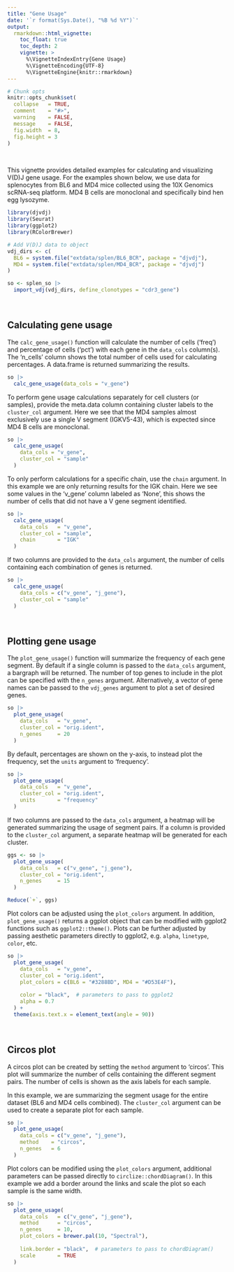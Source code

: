 ```yaml
---
title: "Gene Usage"
date: '`r format(Sys.Date(), "%B %d %Y")`'
output:
  rmarkdown::html_vignette:
    toc_float: true
    toc_depth: 2
    vignette: >
      %\VignetteIndexEntry{Gene Usage}
      %\VignetteEncoding{UTF-8}
      %\VignetteEngine{knitr::rmarkdown}
---
```


```r
# Chunk opts
knitr::opts_chunk$set(
  collapse   = TRUE,
  comment    = "#>",
  warning    = FALSE,
  message    = FALSE,
  fig.width  = 8,
  fig.height = 3
)
```

<br>

This vignette provides detailed examples for calculating and visualizing V(D)J gene usage. For the examples shown below, we use data for splenocytes from BL6 and MD4 mice collected using the 10X Genomics scRNA-seq platform. MD4 B cells are monoclonal and specifically bind hen egg lysozyme.

```r
library(djvdj)
library(Seurat)
library(ggplot2)
library(RColorBrewer)

# Add V(D)J data to object
vdj_dirs <- c(
  BL6 = system.file("extdata/splen/BL6_BCR", package = "djvdj"),
  MD4 = system.file("extdata/splen/MD4_BCR", package = "djvdj")
)

so <- splen_so |>
  import_vdj(vdj_dirs, define_clonotypes = "cdr3_gene")
```

<br>

## Calculating gene usage

The `calc_gene_usage()` function will calculate the number of cells ('freq') and percentage of cells ('pct') with each gene in the `data_cols` column(s). The 'n_cells' column shows the total number of cells used for calculating percentages. A data.frame is returned summarizing the results.

```r
so |>
  calc_gene_usage(data_cols = "v_gene")
```

To perform gene usage calculations separately for cell clusters (or samples), provide the meta.data column containing cluster labels to the `cluster_col` argument. Here we see that the MD4 samples almost exclusively use a single V segment (IGKV5-43), which is expected since MD4 B cells are monoclonal.

```r
so |>
  calc_gene_usage(
    data_cols = "v_gene",
    cluster_col = "sample"
  )
```

To only perform calculations for a specific chain, use the `chain` argument. In this example we are only returning results for the IGK chain. Here we see some values in the 'v_gene' column labeled as 'None', this shows the number of cells that did not have a V gene segment identified.

```r
so |>
  calc_gene_usage(
    data_cols   = "v_gene",
    cluster_col = "sample",
    chain       = "IGK"
  )
```

If two columns are provided to the `data_cols` argument, the number of cells containing each combination of genes is returned.

```r
so |>
  calc_gene_usage(
    data_cols = c("v_gene", "j_gene"),
    cluster_col = "sample"
  )
```

<br>

## Plotting gene usage

The `plot_gene_usage()` function will summarize the frequency of each gene segment. By default if a single column is passed to the `data_cols` argument, a bargraph will be returned. The number of top genes to include in the plot can be specified with the `n_genes` argument. Alternatively, a vector of gene names can be passed to the `vdj_genes` argument to plot a set of desired genes.

```r
so |>
  plot_gene_usage(
    data_cols   = "v_gene",
    cluster_col = "orig.ident",
    n_genes     = 20
  )
```

By default, percentages are shown on the y-axis, to instead plot the frequency, set the `units` argument to 'frequency'.

```r
so |>
  plot_gene_usage(
    data_cols   = "v_gene",
    cluster_col = "orig.ident",
    units       = "frequency"
  )
```

If two columns are passed to the `data_cols` argument, a heatmap will be generated summarizing the usage of segment pairs. If a column is provided to the `cluster_col` argument, a separate heatmap will be generated for each cluster.

```r
ggs <- so |>
  plot_gene_usage(
    data_cols   = c("v_gene", "j_gene"),
    cluster_col = "orig.ident",
    n_genes     = 15
  )

Reduce(`+`, ggs)
```

Plot colors can be adjusted using the `plot_colors` argument. In addition, `plot_gene_usage()` returns a ggplot object that can be modified with ggplot2 functions such as `ggplot2::theme()`. Plots can be further adjusted by passing aesthetic parameters directly to ggplot2, e.g. `alpha`, `linetype`, `color`, etc.

```r
so |>
  plot_gene_usage(
    data_cols   = "v_gene",
    cluster_col = "orig.ident",
    plot_colors = c(BL6 = "#3288BD", MD4 = "#D53E4F"),
    
    color = "black",  # parameters to pass to ggplot2
    alpha = 0.7
  ) +
  theme(axis.text.x = element_text(angle = 90))
```

<br>

## Circos plot

A circos plot can be created by setting the `method` argument to 'circos'. This plot will summarize the number of cells containing the different segment pairs. The number of cells is shown as the axis labels for each sample.

In this example, we are summarizing the segment usage for the entire dataset (BL6 and MD4 cells combined). The `cluster_col` argument can be used to create a separate plot for each sample.

```r
so |>
  plot_gene_usage(
    data_cols = c("v_gene", "j_gene"),
    method    = "circos",
    n_genes   = 6
  )
```

Plot colors can be modified using the `plot_colors` argument, additional parameters can be passed directly to `circlize::chordDiagram()`. In this example we add a border around the links and scale the plot so each sample is the same width.

```r
so |>
  plot_gene_usage(
    data_cols   = c("v_gene", "j_gene"),
    method      = "circos",
    n_genes     = 10,
    plot_colors = brewer.pal(10, "Spectral"),
    
    link.border = "black",  # parameters to pass to chordDiagram()
    scale       = TRUE
  )
```
